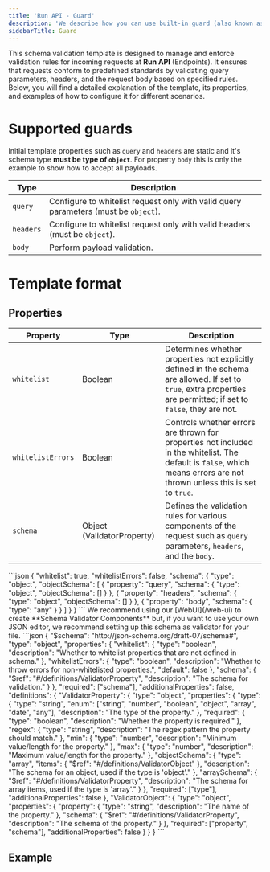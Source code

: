 ```yaml
---
title: 'Run API - Guard'
description: 'We describe how you can use built-in guard (also known as *schema validator*) to ensure that invalid requests will not execute your [Component](/components).'
sidebarTitle: Guard
---
```


This schema validation template is designed to manage and enforce validation rules for incoming requests at **Run API** (Endpoints). It ensures that requests conform to predefined standards by validating query parameters, headers, and the request body based on specified rules. Below, you will find a detailed explanation of the template, its properties, and examples of how to configure it for different scenarios.

# Supported guards

<Warning>Initial template properties such as `query` and `headers` are static and it's schema type **must be type of `object`**. For property `body` this is only the example to show how to accept all payloads.</Warning>

| Type      | Description                                                                         |
|-----------|-------------------------------------------------------------------------------------|
| `query`   | Configure to whitelist request only with valid query parameters (must be `object`). |
| `headers` | Configure to whitelist request only with valid headers (must be `object`).          |
| `body`    | Perform payload validation.                                                         |

# Template format

## Properties


| Property          | Type                       | Description                                                                                                                                                              |
|-------------------|----------------------------|--------------------------------------------------------------------------------------------------------------------------------------------------------------------------|
| `whitelist`       | Boolean                    | Determines whether properties not explicitly defined in the schema are allowed. If set to `true`, extra properties are permitted; if set to `false`, they are not.       |
| `whitelistErrors` | Boolean                    | Controls whether errors are thrown for properties not included in the whitelist. The default is `false`, which means errors are not thrown unless this is set to `true`. |
| `schema`          | Object (ValidatorProperty) | Defines the validation rules for various components of the request such as `query` parameters, `headers`, and the `body`.                                                |

<Accordion title="JSON Template">
```json
{
    "whitelist": true,
    "whitelistErrors": false,
    "schema": {
    "type": "object",
    "objectSchema": [
        {
            "property": "query",
            "schema": {
                "type": "object",
                "objectSchema": []
            }
        },
        {
            "property": "headers",
            "schema": {
                "type": "object",
                "objectSchema": []
            }
        },
        {
            "property": "body",
            "schema": {
                "type": "any"
            }
        }
    ]
    }
}
```
</Accordion>
<Note>We recommend using our [WebUI](/web-ui) to create **Schema Validator Components** but, if you want to use your own JSON editor, we recommend setting up this schema as validator for your file.</Note>
<Accordion title="JSON Validator (Schema)">
```json
{
        "$schema": "http://json-schema.org/draft-07/schema#",
        "type": "object",
        "properties": {
            "whitelist": {
                "type": "boolean",
                "description": "Whether to whitelist properties that are not defined in schema."
            },
            "whitelistErrors": {
                "type": "boolean",
                "description": "Whether to throw errors for non-whitelisted properties.",
                "default": false
            },
            "schema": {
                "$ref": "#/definitions/ValidatorProperty",
                "description": "The schema for validation."
            }
        },
        "required": ["schema"],
        "additionalProperties": false,
        "definitions": {
        "ValidatorProperty": {
            "type": "object",
            "properties": {
                "type": {
                    "type": "string",
                    "enum": ["string", "number", "boolean", "object", "array", "date", "any"],
                    "description": "The type of the property."
                },
                "required": {
                    "type": "boolean",
                    "description": "Whether the property is required."
                },
                "regex": {
                    "type": "string",
                    "description": "The regex pattern the property should match."
                },
                "min": {
                    "type": "number",
                    "description": "Minimum value/length for the property."
                },
                "max": {
                    "type": "number",
                    "description": "Maximum value/length for the property."
                },
                "objectSchema": {
                    "type": "array",
                    "items": { "$ref": "#/definitions/ValidatorObject" },
                    "description": "The schema for an object, used if the type is 'object'."
                },
                "arraySchema": {
                    "$ref": "#/definitions/ValidatorProperty",
                    "description": "The schema for array items, used if the type is 'array'."
                }
            },
            "required": ["type"],
            "additionalProperties": false
        },
        "ValidatorObject": {
            "type": "object",
            "properties": {
                "property": {
                    "type": "string",
                    "description": "The name of the property."
                },
                "schema": {
                    "$ref": "#/definitions/ValidatorProperty",
                    "description": "The schema of the property."
                }
        },
            "required": ["property", "schema"],
            "additionalProperties": false
        }
    }
}
```
</Accordion>

## Example

